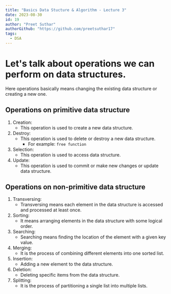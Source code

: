```yaml
---
title: "Basics Data Stucture & Algorithm - Lecture 3"
date: 2023-08-30
id: 19
author: "Preet Suthar"
authorGithub: "https://github.com/preetsuthar17"
tags:
  - DSA
---
```


# Let's talk about operations we can perform on data structures.

Here operations basically means changing the existing data structure or creating a new one.

## Operations on primitive data structure

1. Creation:
   - This operation is used to create a new data structure.
2. Destroy:
   - This operation is used to delete or destroy a new data structure.
     - For example: `free function`
3. Selection:
   - This operation is used to access data structure.
4. Update:
   - This operation is used to commit or make new changes or update data structure.

## Operations on non-primitive data structure

1. Transversing:
   - Transversing means each element in the data structure is accessed and processed at least once.
2. Sorting:
   - It means arranging elements in the data structure with some logical order.
3. Searching:
   - Searching means finding the location of the element with a given key value.
4. Merging:
   - It is the process of combining different elements into one sorted list.
5. Insertion:
   - Adding a new element to the data structure.
6. Deletion:
   - Deleting specific items from the data structure.
7. Splitting:
   - It is the process of partitioning a single list into multiple lists.

